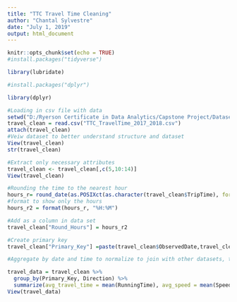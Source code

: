---
title: "TTC Travel Time Cleaning"
author: "Chantal Sylvestre"
date: "July 1, 2019"
output: html_document
---

```{r setup, include=FALSE}
knitr::opts_chunk$set(echo = TRUE)
#install.packages("tidyverse")

library(lubridate)

#install.packages("dplyr")

library(dplyr)

```

```{r}
#Loading in csv file with data
setwd("D:/Ryerson Certificate in Data Analytics/Capstone Project/Datasets Clean")
travel_clean = read.csv("TTC_TravelTime_2017_2018.csv")
attach(travel_clean) 
#Veiw dataset to better understand structure and dataset
View(travel_clean)
str(travel_clean)
```

```{r}
#Extract only necessary attributes
travel_clean <- travel_clean[,c(5,10:14)] 
View(travel_clean)

```

```{r}
#Rounding the time to the nearest hour
hours_r= round_date(as.POSIXct(as.character(travel_clean$TripTime), format="%H:%M:%S"),unit= "hour")
#format to show only the hours
hours_r2 = format(hours_r, "%H:%M")

#Add as a column in data set
travel_clean["Round_Hours"] = hours_r2

```

```{r}
#Create primary key
travel_clean["Primary_Key"] =paste(travel_clean$ObservedDate,travel_clean$Round_Hours, sep = " ", collapse = NULL)
```

```{r}
#Aggregate by date and time to normalize to join with other datasets, this will provide average speed, delay time and the number of streetcars per hour. This is the final table that will be used in the joined table.

travel_data = travel_clean %>%
  group_by(Primary_Key, Direction) %>%
  summarize(avg_travel_time = mean(RunningTime), avg_speed = mean(Speed), no_of_streetcars = n())
View(travel_data)
```
